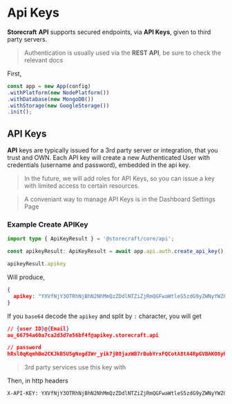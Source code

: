 # Api Keys

**Storecraft** **API** supports secured endpoints, via **API Keys**, given to third party servers.

> Authentication is usually used via the **REST API**, be sure to check the relevant docs

First,

```ts
const app = new App(config)
.withPlatform(new NodePlatform())
.withDatabase(new MongoDB())
.withStorage(new GoogleStorage())
.init();

```

## API Keys

**API** keys are typically issued for a 3rd party server or integration, that you trust and OWN.
Each API key will create a new Authenticated User with credentials (username and password),
embedded in the api key.

> In the future, we will add roles for API Keys, so you can issue a key with limited access to certain resources.

> A conveniant way to manage API Keys is in the Dashboard Settings Page

### Example Create APIKey

```ts
import type { ApiKeyResult } = '@storecraft/core/api';

const apikeyResult: ApiKeyResult = await app.api.auth.create_api_key();

apikeyResult.apikey
```

Will produce,

```json
{
  apikey: "YXVfNjY3OTRhNjBhN2NhMmQzZDdlNTZiZjRmQGFwaWtleS5zdG9yZWNyYWZ0LmFwaTpoUnNsMHFLcW1oQm0yQ0tKa0I1VTVnTnhnZElXcl95aWs3akI4amF6V0I3ckJ1YllyeEZRQ290QTh0QTRScEdWQkFLTzh5Um5HUHo3d0UtTDJGSTRQQQ"
}
```

If you `base64` decode the `apikey` and split by `:` character, you will get

```json
// {user ID}@{Email}
au_66794a60a7ca2d3d7e56bf4f@apikey.storecraft.api

// password
hRsl0qKqmhBm2CKJkB5U5gNxgdIWr_yik7jB8jazWB7rBubYrxFQCotA8tA4RpGVBAKO8yRnGPz7wE-L2FI4PA
```

> 3rd party services use this key with

Then, in http headers

```txt
X-API-KEY: YXVfNjY3OTRhNjBhN2NhMmQzZDdlNTZiZjRmQGFwaWtleS5zdG9yZWNyYWZ0LmFwaTpoUnNsMHFLcW1oQm0yQ0tKa0I1VTVnTnhnZElXcl95aWs3akI4amF6V0I3ckJ1YllyeEZRQ290QTh0QTRScEdWQkFLTzh5Um5HUHo3d0UtTDJGSTRQQQ
```